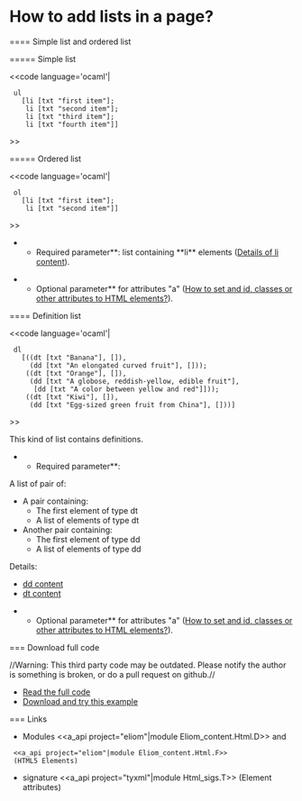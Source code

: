 =How to add lists in a page?=

==== Simple list and ordered list

===== Simple list

<<code language='ocaml'|
  ul
    [li [txt "first item"];
     li [txt "second item"];
     li [txt "third item"];
     li [txt "fourth item"]]
>>


===== Ordered list

<<code language='ocaml'|
  ol
    [li [txt "first item"];
     li [txt "second item"]]
>>

**Required parameter**: list containing **li** elements ([[site:tyxml/api/Html_types#TYPEli_attrib|Details of li content]]).

**Optional parameter** for attributes "a" ([[wiki:manual/how-to-set-and-id-classes-or-other-attributes-to-html-elements|How to set and id, classes or other attributes to HTML elements?]]).

==== Definition list

<<code language='ocaml'|
  dl
    [((dt [txt "Banana"], []),
      (dd [txt "An elongated curved fruit"], []));
     ((dt [txt "Orange"], []),
      (dd [txt "A globose, reddish-yellow, edible fruit"],
       [dd [txt "A color between yellow and red"]]));
     ((dt [txt "Kiwi"], []),
      (dd [txt "Egg-sized green fruit from China"], []))]
>>

This kind of list contains definitions.

**Required parameter**:
A list of pair of:
* A pair containing:
** The first element of type dt
** A list of elements of type dt
* Another pair containing:
** The first element of type dd
** A list of elements of type dd

Details:
* [[site:tyxml/api/Html_types#TYPEphrasing|dd content]]
* [[site:tyxml/api/Html_types#TYPEflow5|dt content]]

**Optional parameter** for attributes "a" ([[wiki:manual/how-to-set-and-id-classes-or-other-attributes-to-html-elements|How to set and id, classes or other attributes to HTML elements?]]).

=== Download full code

//Warning: This third party code may be outdated. Please notify the author is something is broken, or do a pull request on github.//

* [[https://github.com/db0company/Ocsigen-Quick-Howto/blob/master/elements/example.eliom|Read the full code]]
* [[https://github.com/db0company/Ocsigen-Quick-Howto|Download and try this example]]

=== Links

* Modules <<a_api project="eliom"|module Eliom_content.Html.D>> and
  <<a_api project="eliom"|module Eliom_content.Html.F>>
  (HTML5 Elements)
* signature <<a_api project="tyxml"|module Html_sigs.T>> (Element attributes)
